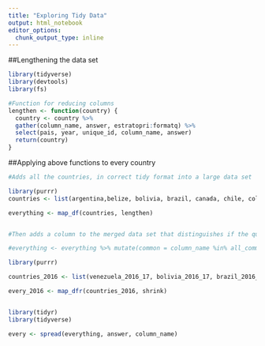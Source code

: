 ```yaml
---
title: "Exploring Tidy Data"
output: html_notebook
editor_options: 
  chunk_output_type: inline
---
```





##Lengthening the data set
```r
library(tidyverse)
library(devtools)
library(fs)

#Function for reducing columns
lengthen <- function(country) {
  country <- country %>%
  gather(column_name, answer, estratopri:formatq) %>%
  select(pais, year, unique_id, column_name, answer)
  return(country)
}


```

##Applying above functions to every country
```r
#Adds all the countries, in correct tidy format into a large data set

library(purrr)
countries <- list(argentina,belize, bolivia, brazil, canada, chile, colombia, costa, ecuador, elsalvador, guatemala, guyana, honduras, jamaica, mexico, nicaragua, panama, peru, suriname, usa, uruguay, venezuela)

everything <- map_df(countries, lengthen)


#Then adds a column to the merged data set that distinguishes if the question is universal or not

#everything <- everything %>% mutate(common = column_name %in% all_common_col)


```

```r
library(purrr)

countries_2016 <- list(venezuela_2016_17, bolivia_2016_17, brazil_2016_17, canada_2016_17, chile_2016_17, colombia_2016_17,costa_2016_17, ecuador_2016_17, elsalvador_2016_17, guatemala_2016_17, guyana_2016_17, honduras_2016_17, jamaica_2016_17, mexico_2016_17, nicaragua_2016_17, panama_2016_17, peru_2016_17, usa_2016_17, uruguay_2016_17)

every_2016 <- map_dfr(countries_2016, shrink)



```

```r
library(tidyr)
library(tidyverse)

every <- spread(everything, answer, column_name)
```



